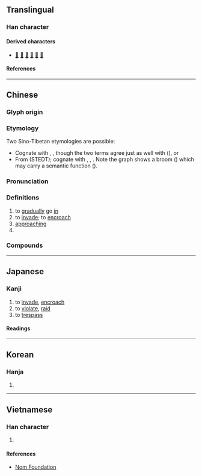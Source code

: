 {{character info}}
==Translingual==

===Han character===
{{Han char|rn=9|rad=人|as=07|sn=9|four=27247|canj=OSME|ids=⿰亻𠬶}}

====Derived characters====
* [[𠸬]] [[寑]] [[葠]] [[䈜]] [[𩮕]] [[蘉]]

====References====
{{Han ref|kx=0103.190|dkj=00646|dj=0218.300|hdz=10166.120|uh=4FB5}}

----

==Chinese==
{{zh-forms|alt=㑴,𢔀}}

===Glyph origin===
{{Han etym}}

===Etymology===
Two Sino-Tibetan etymologies are possible:
* Cognate with {{cog|bo|སྟིམ་པ||to enter; to penetrate}}, {{cog|bo|ཐིམ་པ||to dissolve; to disappear; absorbed}}, though the two terms agree just as well with {{och-l|浸}} ({{zh-ref|Schuessler, 2007}}), or
* From {{inh|zh|sit-pro|*syim||sweep}} (STEDT); cognate with {{cog|nun|śim||to sweep}}, {{cog|mhx|śam||to sweep}}, {{cog|my|သိမ်း||to gather in; to take possession of}}. Note the graph {{lang|zh|侵}} shows a broom ({{zh-l|*帚}}) which may carry a semantic function ({{zh-ref|Schuessler, 2007}}).

===Pronunciation===
{{zh-pron
|m=qīn
|m-s=
|c=cam1
|c-t=
|g=
|h=pfs=chhîm
|j=
|mb=
|md=
|mn=chhim
|mn-t=cim1
|w=
|x=
|mc=y
|oc=y
|cat=
}}

===Definitions===
{{zh-hanzi}}

# to [[gradually]] go [[in]]
# to [[invade]]; to [[encroach]]
# [[approaching]]
# {{surname|zh}}

===Compounds===
{{zh-der|侵犯|侵略|侵害|入侵|侵入|侵佔|侵蝕|侵襲|侵略者|侵奪|侵蝕基準|侵掠|侵瀆|侵事|侵蝕循環|性侵犯|侵用|侵官|侵噬|侵蝕作用|侵剝百端|侵陵|侵肌透骨|侵傍|侵擾|侵略主義|侵蝕平原|大舉入侵|侵削|侵越|侵占罪|大侵|廝侵|侵凌|幕侵天|侵晨|侵暴|侵早|侵徹力|冷語侵人|侵曉|互不侵犯|侵哄|匈奴入侵|侵星|侵侮|侵權行為|侵吞|侵漁|侵淫|侵尋|侵占|侵牟|百毒不侵|略地侵城|死臨侵}}

----

==Japanese==

===Kanji===
{{ja-kanji|grade=c|rs=人07}}

# to [[invade]], [[encroach]]
# to [[violate]], [[raid]]
# to [[trespass]]

====Readings====
{{ja-readings
|on=しん
|kun=おか-す
}}

----

==Korean==

===Hanja===
{{ko-hanja|침}}

# {{rfdef|ko|sort=人07}}

----

==Vietnamese==

===Han character===
{{vi-readings|reading=[[xâm]], [[xăm]], [[xơm]]|rs=人07}}

# {{rfdef|vi}}

====References====
* [http://nomfoundation.org/common/nom_details.php?codepoint=4fb5 Nom Foundation]